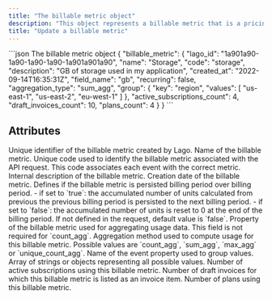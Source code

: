 ```yaml
---
title: "The billable metric object"
description: "This object represents a billable metric that is a pricing component of your application."
title: "Update a billable metric"
---
```


<RequestExample>
```json The billable metric object
{
  "billable_metric": {
    "lago_id": "1a901a90-1a90-1a90-1a90-1a901a901a90",
    "name": "Storage",
    "code": "storage",
    "description": "GB of storage used in my application",
    "created_at": "2022-09-14T16:35:31Z",
    "field_name": "gb",
    "recurring": false,
    "aggregation_type": "sum_agg",
    "group": {
      "key": "region",
      "values": [
        "us-east-1",
        "us-east-2",
        "eu-west-1"
      ]
    },
    "active_subscriptions_count": 4,
    "draft_invoices_count": 10,
    "plans_count": 4
  }
}
```
</RequestExample>

## Attributes

<ResponseField name="billable_metric" type="object">
  <Expandable title="object"  defaultOpen="true">
    <ResponseField name="lago_id" type="string" required>
      Unique identifier of the billable metric created by Lago.
    </ResponseField>
    <ResponseField name="name" type="string" required>
      Name of the billable metric.
    </ResponseField>
    <ResponseField name="code" type="string" required>
      Unique code used to identify the billable metric associated with the API
      request. This code associates each event with the correct metric.
    </ResponseField>
    <ResponseField name="description" type="string | null">
      Internal description of the billable metric.
    </ResponseField>
    <ResponseField name="created_at" type="string" required>
      Creation date of the billable metric.
    </ResponseField>
    <ResponseField name="recurring" type="boolean" required>
      Defines if the billable metric is persisted billing period over billing period.
      - if set to `true`: the accumulated number of units calculated from previous the previous billing period is persisted to the next billing period.
      - if set to `false`: the accumulated number of units is reset to 0 at the end of the billing period.
      If not defined in the request, default value is `false`. 
    </ResponseField>
    <ResponseField name="field_name" type="string | null">
      Property of the billable metric used for aggregating usage data. This
      field is not required for `count_agg`.
    </ResponseField>
    <ResponseField name="aggregation_type" type="enum<string>" required>
      Aggregation method used to compute usage for this billable metric.
      Possible values are `count_agg`, `sum_agg`, `max_agg` or
      `unique_count_agg`.
    </ResponseField>
    <ResponseField name="group" type="object">
      <Expandable title="object">
        <ResponseField name="key" type="string" required>
          Name of the event property used to group values.
        </ResponseField>
        <ResponseField name="values" type="array" required>
          Array of strings or objects representing all possible values.
        </ResponseField>
      </Expandable>
    </ResponseField>
    <ResponseField name="active_subscriptions_count" type="integer" required>
      Number of active subscriptions using this billable metric.
    </ResponseField>
    <ResponseField name="draft_invoices_count" type="integer" required>
      Number of draft invoices for which this billable metric is listed as an
      invoice item.
    </ResponseField>
    <ResponseField name="plans_count" type="integer" required>
      Number of plans using this billable metric.
    </ResponseField>
  </Expandable>
</ResponseField>
